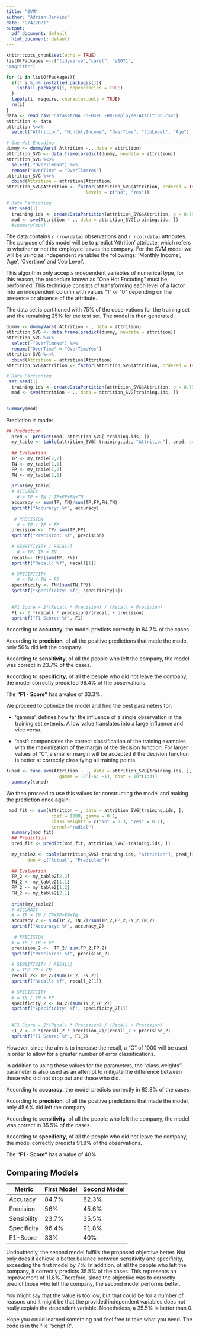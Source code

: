 ```yaml
---
title: "SVM"
author: "Adrian Jenkins"
date: "9/4/2021"
output:
  pdf_document: default
  html_document: default
---
```


```r
knitr::opts_chunk$set(echo = TRUE)
listOfPackages <-c("tidyverse","caret", "e1071",
"magrittr")

for (i in listOfPackages){
  if(! i %in% installed.packages()){
    install.packages(i, dependencies = TRUE)
  }
  lapply(i, require, character.only = TRUE)
  rm(i)
}
data <- read_csv("dataset/WA_Fn-UseC_-HR-Employee-Attrition.csv")
attrition <- data
attrition %<>%
  select("Attrition", "MonthlyIncome", "OverTime", "JobLevel", "Age")

# One-Hot Encoding -------------------------------------------------------
dummy <- dummyVars( Attrition ~., data = attrition)
attrition_SVG <- data.frame(predict(dummy, newdata = attrition))
attrition_SVG %<>%
  select(-"OverTimeNo") %>%
  rename("OverTime" = "OverTimeYes")
attrition_SVG %<>%
  cbind(Attrition = attrition$Attrition)
attrition_SVG$Attrition <- factor(attrition_SVG$Attrition, ordered = TRUE, 
                              levels = c("No", "Yes"))

# Data Partioning
 set.seed(1)
  training.ids <- createDataPartition(attrition_SVG$Attrition, p = 0.75, list = F)
  mod <- svm(Attrition ~ ., data = attrition_SVG[training.ids, ])
  #summary(mod)
```
  
The data contains `r nrow(data)` observations and `r ncol(data)` attributes. The purpose of this model will be to predict 'Attrition' attribute, which refers to whether or not the employee leaves the company. For the SVM model we will be using as independent variables the followings: 'Monthly Income', 'Age', 'Overtime' and 'Job Level'.
  
This algorithm only accepts independent variables of numerical type, for this reason, the procedure known as "One Hot Encoding" must be performed. This technique consists of transforming each level of a factor into an independent column with values "1" or "0" depending on the presence or absence of the attribute.
  
The data set is partitioned with 75% of the observations for the training set and the remaining 25% for the test set. The model is then generated
  
```r

dummy <- dummyVars( Attrition ~., data = attrition)
attrition_SVG <- data.frame(predict(dummy, newdata = attrition))
attrition_SVG %<>%
  select(-"OverTimeNo") %>%
  rename("OverTime" = "OverTimeYes")
attrition_SVG %<>%
  cbind(Attrition = attrition$Attrition)
attrition_SVG$Attrition <- factor(attrition_SVG$Attrition, ordered = TRUE,levels = c("No", "Yes"))

# Data Partioning
 set.seed(1)
  training.ids <- createDataPartition(attrition_SVG$Attrition, p = 0.75, list = F)
  mod <- svm(Attrition ~ ., data = attrition_SVG[training.ids, ])
  
```
```r
summary(mod)
```
  
Prediction is made:
```r
## Prediction
  pred <- predict(mod, attrition_SVG[-training.ids, ])
  my_table <- table(attrition_SVG[-training.ids, "Attrition"], pred, dnn = c("Actual", "Predicted"))
  
  ## Evaluation
  TP <- my_table[2,2]
  TN <- my_table[1,1]
  FP <- my_table[1,2]
  FN <- my_table[2,1]
  
  print(my_table)
  # ACCURACY 
    # = TP + TN / TP+FP+FN+TN
  accuracy <- sum(TP, TN)/sum(TP,FP,FN,TN)
  sprintf("Accuracy: %f", accuracy)
  
   # PRECISION
    # = TP / TP + FP 
  precision <-  TP/ sum(TP,FP)
  sprintf("Precision: %f", precision)
  
  # SENSITIVITY / RECALL]
    # = TP/ TP + FN 
  recall<- TP/(sum(TP, FN)) 
  sprintf("Recall: %f", recall[1])
  
  # SPECIFICITY
    # = TN / TN + FP 
  specificity <- TN/(sum(TN,FP))
  sprintf("Specificity: %f", specificity[1])
  
 
  #F1 Score = 2*(Recall * Precision) / (Recall + Precision)
  F1 <- 2 *(recall * precision)/(recall + precision)
  sprintf("F1 Score: %f", F1)
```
  
According to **accuracy**, the model predicts correctly in 84.7% of the cases.
  
According to **precision**, of all the positive predictions that made the mode, only 56% did left the company.
  
According to **sensitivity**, of all the people who left the company, the model was correct in 23.7% of the cases.
  
According to **specificity**, of all the people who did not leave the company, the model correctly predicted 96.4% of the observations.
  
The **"F1 - Score"** has a value of 33.3%.
  
We proceed to optimize the model and find the best parameters for:
  
* 'gamma': defines how far the influence of a single observation in the training set extends. A low value translates into a large influence and vice versa.
  
* 'cost': compensates the correct classification of the training examples with the maximization of the margin of the decision function. For larger values of "C", a smaller margin will be accepted if the decision function is better at correctly classifying all training points.
  
```r
tuned <- tune.svm(Attrition ~ ., data = attrition_SVG[training.ids, ], 
                    gamma = 10^(-6: -1), cost = 10^(1:3))
  summary(tuned)
```
  
We then proceed to use this values for constructing the model and making the prediction once again:
```r
 mod_fit <- svm(Attrition ~., data = attrition_SVG[training.ids, ], 
                 cost = 1000, gamma = 0.1, 
                 class.weights = c("No" = 0.3, "Yes" = 0.7),
                 kernel="radial")
  summary(mod_fit)
  ## Prediction
  pred_fit <- predict(mod_fit, attrition_SVG[-training.ids, ])
  
  my_table2 <- table(attrition_SVG[-training.ids, "Attrition"], pred_fit, 
        dnn = c("Actual", "Predicted"))
  
  ## Evaluation
  TP_2 <- my_table2[2,2]
  TN_2 <- my_table2[1,1]
  FP_2 <- my_table2[1,2]
  FN_2 <- my_table2[2,1]
  
  print(my_table2)
  # ACCURACY 
  # = TP + TN / TP+FP+FN+TN
  accuracy_2 <- sum(TP_2, TN_2)/sum(TP_2,FP_2,FN_2,TN_2)
  sprintf("Accuracy: %f", accuracy_2)
 
   # PRECISION
  # = TP / TP + FP 
  precision_2 <-  TP_2/ sum(TP_2,FP_2)
  sprintf("Precision: %f", precision_2)
  
  # SENSITIVITY / RECALL]
  # = TP/ TP + FN 
  recall_2<- TP_2/(sum(TP_2, FN_2)) 
  sprintf("Recall: %f", recall_2[1])
  
  # SPECIFICITY
  # = TN / TN + FP 
  specificity_2 <- TN_2/(sum(TN_2,FP_2))
  sprintf("Specificity: %f", specificity_2[1])
  
 
  #F1 Score = 2*(Recall * Precision) / (Recall + Precision)
  F1_2 <- 2 *(recall_2 * precision_2)/(recall_2 + precision_2)
  sprintf("F1 Score: %f", F1_2)
```
  
However, since the aim is to increase the recall, a "C" of 1000 will be used in order to allow for a greater number of error classifications.
  
In addition to using these values for the parameters, the "class.weights" parameter is also used as an attempt to mitigate the difference between those who did not drop out and those who did.
  
According to **accuracy**, the model predicts correctly in 82.8% of the cases.
  
According to **precision**, of all the positive predictions that made the model, only 45.6% did left the company.
  
According to **sensitivity**, of all the people who left the company, the model was correct in 35.5% of the cases.
  
According to **specificity**, of all the people who did not leave the company, the model correctly predicts 91.8% of the observations.
  
The **"F1 - Score"** has a value of 40%.


## Comparing Models
  
| Metric      | First Model | Second Model |
|-------------|-------------|--------------|
| Accuracy    | 84.7%       | 82.3%        |
| Precision   | 56%         | 45.6%        |
| Sensibility | 23.7%       | 35.5%        |
| Specificity | 96.4%       | 91.8%        |
| F1-Score    | 33%         | 40%          |

Undoubtedly, the second model fulfills the proposed objective better. Not only does it achieve a better balance between sensitivity and specificity, exceeding the first model by 7%. In addition, of all the people who left the company, it correctly predicts 35.5% of the cases. This represents an improvement of 11.8%.Therefore, since the objective was to correctly predict those who left the company, the second model performs better.
  
You might say that the value is too low, but that could be for  a number of reasons and it might be that the provided independent variables does not really explain the dependent variable. Nonetheless, a 35.5% is better than 0.
  
Hope you could learned something and feel free to take what you need. The code is in the file "script.R".
